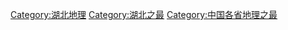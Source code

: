 [[Category:湖北地理|Category:湖北地理]]
[[Category:湖北之最|Category:湖北之最]]
[[Category:中国各省地理之最|Category:中国各省地理之最]]